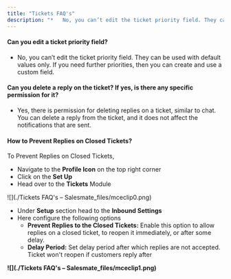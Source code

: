 ```yaml
---
title: "Tickets FAQ's"
description: "*   No, you can’t edit the ticket priority field. They can be used with default values only. If you need further priorities, then you can create and u..."
---
```


#### **Can you edit a ticket priority field?**

*   No, you can’t edit the ticket priority field. They can be used with default values only. If you need further priorities, then you can create and use a custom field.

#### **Can you delete a reply on the ticket? If yes, is there any specific permission for it?**

*   Yes, there is permission for deleting replies on a ticket, similar to chat. You can delete a reply from the ticket, and it does not affect the notifications that are sent.

#### **How to Prevent Replies on Closed Tickets?**

To Prevent Replies on Closed Tickets,

*   Navigate to the **Profile Icon** on the top right corner
*   Click on the **Set Up**
*   Head over to the **Tickets** Module

![](./Tickets FAQ's – Salesmate_files/mceclip0.png)

*   Under **Setup** section head to the **Inbound Settings**
*   Here configure the following options
    *   **Prevent Replies to the Closed Tickets:** Enable this option to allow replies on a closed ticket, to reopen it immediately, or after some delay.
    *   **Delay Period:** Set delay period after which replies are not accepted. Ticket won't reopen if customers reply after

**![](./Tickets FAQ's – Salesmate_files/mceclip1.png)**